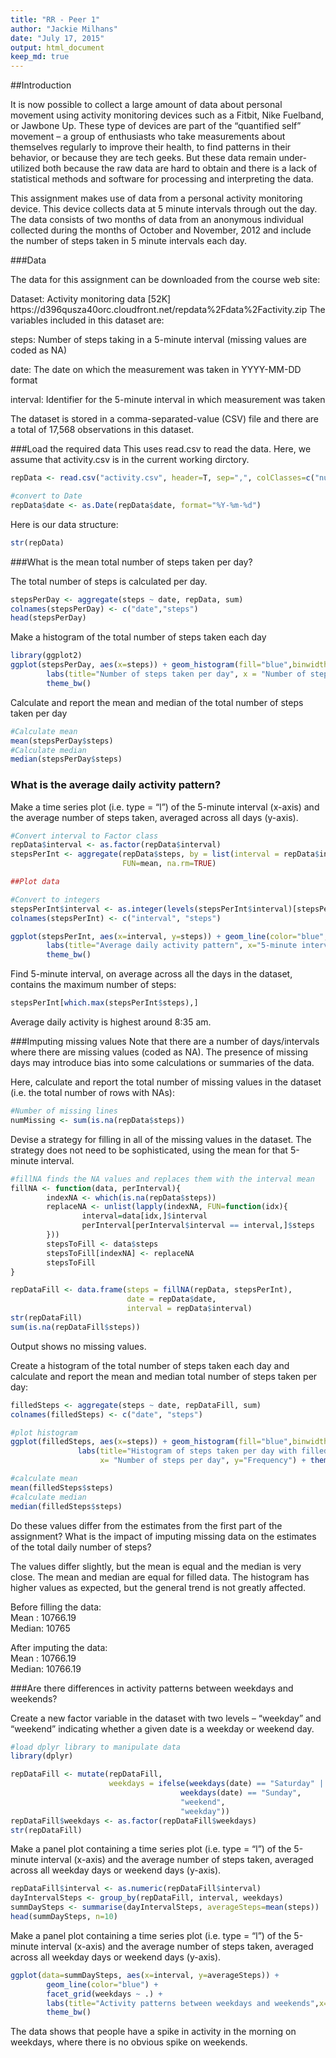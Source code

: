 ```yaml
---
title: "RR - Peer 1"
author: "Jackie Milhans"
date: "July 17, 2015"
output: html_document
keep_md: true
---
```


##Introduction

It is now possible to collect a large amount of data about personal movement using activity monitoring devices such as a Fitbit, Nike Fuelband, or Jawbone Up. These type of devices are part of the “quantified self” movement – a group of enthusiasts who take measurements about themselves regularly to improve their health, to find patterns in their behavior, or because they are tech geeks. But these data remain under-utilized both because the raw data are hard to obtain and there is a lack of statistical methods and software for processing and interpreting the data.

This assignment makes use of data from a personal activity monitoring device. This device collects data at 5 minute intervals through out the day. The data consists of two months of data from an anonymous individual collected during the months of October and November, 2012 and include the number of steps taken in 5 minute intervals each day.

###Data

The data for this assignment can be downloaded from the course web site:

Dataset: Activity monitoring data [52K] https://d396qusza40orc.cloudfront.net/repdata%2Fdata%2Factivity.zip
The variables included in this dataset are:

steps: Number of steps taking in a 5-minute interval (missing values are coded as NA)

date: The date on which the measurement was taken in YYYY-MM-DD format

interval: Identifier for the 5-minute interval in which measurement was taken

The dataset is stored in a comma-separated-value (CSV) file and there are a total of 17,568 observations in this dataset.

###Load the required data
This uses read.csv to read the data. Here, we assume that activity.csv is in the current working dirctory.
```r
repData <- read.csv("activity.csv", header=T, sep=",", colClasses=c("numeric", "character", "numeric"))

#convert to Date
repData$date <- as.Date(repData$date, format="%Y-%m-%d")
```

Here is our data structure:
```r
str(repData)
```

###What is the mean total number of steps taken per day?

The total number of steps is calculated per day.

```r
stepsPerDay <- aggregate(steps ~ date, repData, sum)
colnames(stepsPerDay) <- c("date","steps")
head(stepsPerDay)
```

Make a histogram of the total number of steps taken each day
```r
library(ggplot2)
ggplot(stepsPerDay, aes(x=steps)) + geom_histogram(fill="blue",binwidth=1000) +
        labs(title="Number of steps taken per day", x = "Number of steps per day", y="Frequency") +
        theme_bw()
```

Calculate and report the mean and median of the total number of steps taken per day
```r
#Calculate mean
mean(stepsPerDay$steps)
#Calculate median
median(stepsPerDay$steps)
```

### What is the average daily activity pattern?

Make a time series plot (i.e. type = "l") of the 5-minute interval (x-axis) and the average number of steps taken, averaged across all days (y-axis).

```r
#Convert interval to Factor class
repData$interval <- as.factor(repData$interval)
stepsPerInt <- aggregate(repData$steps, by = list(interval = repData$interval),
                         FUN=mean, na.rm=TRUE)

##Plot data

#Convert to integers
stepsPerInt$interval <- as.integer(levels(stepsPerInt$interval)[stepsPerInt$interval])
colnames(stepsPerInt) <- c("interval", "steps")

ggplot(stepsPerInt, aes(x=interval, y=steps)) + geom_line(color="blue", size=1) +
        labs(title="Average daily activity pattern", x="5-minute interval, 24hr time", y="Number of steps") +
        theme_bw()
```
Find 5-minute interval, on average across all the days in the dataset, contains the maximum number of steps:

```r
stepsPerInt[which.max(stepsPerInt$steps),]
```

Average daily activity is highest around 8:35 am.

###Imputing missing values
Note that there are a number of days/intervals where there are missing values (coded as NA). The presence of missing days may introduce bias into some calculations or summaries of the data.

Here, calculate and report the total number of missing values in the dataset (i.e. the total number of rows with NAs):

```r
#Number of missing lines
numMissing <- sum(is.na(repData$steps))
```

Devise a strategy for filling in all of the missing values in the dataset. The strategy does not need to be sophisticated, using the mean for that 5-minute interval.

```r
#fillNA finds the NA values and replaces them with the interval mean
fillNA <- function(data, perInterval){
        indexNA <- which(is.na(repData$steps))
        replaceNA <- unlist(lapply(indexNA, FUN=function(idx){
                interval=data[idx,]$interval
                perInterval[perInterval$interval == interval,]$steps
        }))
        stepsToFill <- data$steps
        stepsToFill[indexNA] <- replaceNA
        stepsToFill
}

repDataFill <- data.frame(steps = fillNA(repData, stepsPerInt), 
                          date = repData$date, 
                          interval = repData$interval)
str(repDataFill)
sum(is.na(repDataFill$steps))
```
Output shows no missing values.

Create a histogram of the total number of steps taken each day and calculate and report the mean and median total number of steps taken per day:
```r
filledSteps <- aggregate(steps ~ date, repDataFill, sum)
colnames(filledSteps) <- c("date", "steps")

#plot histogram
ggplot(filledSteps, aes(x=steps)) + geom_histogram(fill="blue",binwidth=1000) + 
               labs(title="Histogram of steps taken per day with filled values",
                    x= "Number of steps per day", y="Frequency") + theme_bw()

#calculate mean
mean(filledSteps$steps)
#calculate median
median(filledSteps$steps)
```

Do these values differ from the estimates from the first part of the assignment? What is the impact of imputing missing data on the estimates of the total daily number of steps?

The values differ slightly, but the mean is equal and the median is very close. The mean and median are equal for filled data. The histogram has higher values as expected, but the general trend is not greatly affected.

Before filling the data:<br/>
Mean : 10766.19<br/>
Median: 10765

After imputing the data:<br/>
Mean : 10766.19<br/>
Median: 10766.19

###Are there differences in activity patterns between weekdays and weekends?

Create a new factor variable in the dataset with two levels -- "weekday" and "weekend" indicating whether a given date is a weekday or weekend day.

```r
#load dplyr library to manipulate data
library(dplyr)

repDataFill <- mutate(repDataFill,
                      weekdays = ifelse(weekdays(date) == "Saturday" |
                                      weekdays(date) == "Sunday",
                                      "weekend", 
                                      "weekday"))
repDataFill$weekdays <- as.factor(repDataFill$weekdays)
str(repDataFill)

```

Make a panel plot containing a time series plot (i.e. type = "l") of the 5-minute interval (x-axis) and the average number of steps taken, averaged across all weekday days or weekend days (y-axis). 

```r
repDataFill$interval <- as.numeric(repDataFill$interval)
dayIntervalSteps <- group_by(repDataFill, interval, weekdays)
summDaySteps <- summarise(dayIntervalSteps, averageSteps=mean(steps))
head(summDaySteps, n=10)
```

Make a panel plot containing a time series plot (i.e. type = "l") of the 5-minute interval (x-axis) and the average number of steps taken, averaged across all weekday days or weekend days (y-axis). 

```r
ggplot(data=summDaySteps, aes(x=interval, y=averageSteps)) +
        geom_line(color="blue") +
        facet_grid(weekdays ~ .) +
        labs(title="Activity patterns between weekdays and weekends",x="Interval", y= "Number of steps") +
        theme_bw() 
```

The data shows that people have a spike in activity in the morning on weekdays, where there is no obvious spike on weekends.